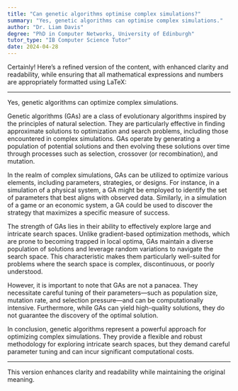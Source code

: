 ```yaml
---
title: "Can genetic algorithms optimise complex simulations?"
summary: "Yes, genetic algorithms can optimise complex simulations."
author: "Dr. Liam Davis"
degree: "PhD in Computer Networks, University of Edinburgh"
tutor_type: "IB Computer Science Tutor"
date: 2024-04-28
---
```


Certainly! Here’s a refined version of the content, with enhanced clarity and readability, while ensuring that all mathematical expressions and numbers are appropriately formatted using LaTeX:

---

Yes, genetic algorithms can optimize complex simulations.

Genetic algorithms (GAs) are a class of evolutionary algorithms inspired by the principles of natural selection. They are particularly effective in finding approximate solutions to optimization and search problems, including those encountered in complex simulations. GAs operate by generating a population of potential solutions and then evolving these solutions over time through processes such as selection, crossover (or recombination), and mutation.

In the realm of complex simulations, GAs can be utilized to optimize various elements, including parameters, strategies, or designs. For instance, in a simulation of a physical system, a GA might be employed to identify the set of parameters that best aligns with observed data. Similarly, in a simulation of a game or an economic system, a GA could be used to discover the strategy that maximizes a specific measure of success.

The strength of GAs lies in their ability to effectively explore large and intricate search spaces. Unlike gradient-based optimization methods, which are prone to becoming trapped in local optima, GAs maintain a diverse population of solutions and leverage random variations to navigate the search space. This characteristic makes them particularly well-suited for problems where the search space is complex, discontinuous, or poorly understood.

However, it is important to note that GAs are not a panacea. They necessitate careful tuning of their parameters—such as population size, mutation rate, and selection pressure—and can be computationally intensive. Furthermore, while GAs can yield high-quality solutions, they do not guarantee the discovery of the optimal solution.

In conclusion, genetic algorithms represent a powerful approach for optimizing complex simulations. They provide a flexible and robust methodology for exploring intricate search spaces, but they demand careful parameter tuning and can incur significant computational costs.

--- 

This version enhances clarity and readability while maintaining the original meaning.
    